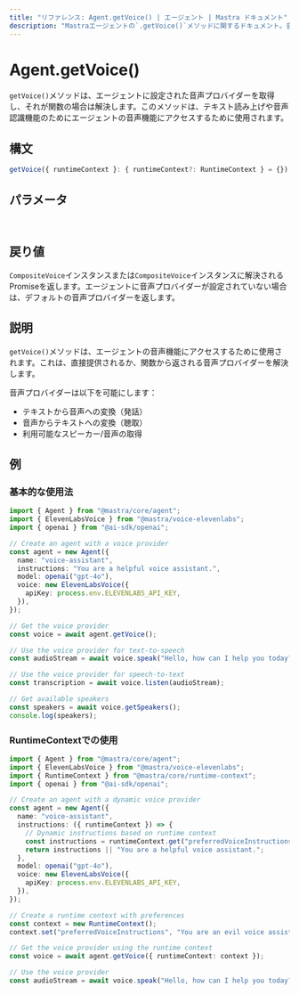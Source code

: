 ```yaml
---
title: "リファレンス: Agent.getVoice() | エージェント | Mastra ドキュメント"
description: "Mastraエージェントの`.getVoice()`メソッドに関するドキュメント。音声機能のための音声プロバイダーを取得します。"
---
```


# Agent.getVoice()

`getVoice()`メソッドは、エージェントに設定された音声プロバイダーを取得し、それが関数の場合は解決します。このメソッドは、テキスト読み上げや音声認識機能のためにエージェントの音声機能にアクセスするために使用されます。

## 構文

```typescript
getVoice({ runtimeContext }: { runtimeContext?: RuntimeContext } = {}): CompositeVoice | Promise<CompositeVoice>
```

## パラメータ

<br />
<PropertiesTable
  content={[
    {
      name: "runtimeContext",
      type: "RuntimeContext",
      isOptional: true,
      description:
        "依存性注入とコンテキスト情報のためのランタイムコンテキスト。提供されない場合は、新しいRuntimeContextインスタンスがデフォルトとなります。",
    },
  ]}
/>

## 戻り値

`CompositeVoice`インスタンスまたは`CompositeVoice`インスタンスに解決されるPromiseを返します。エージェントに音声プロバイダーが設定されていない場合は、デフォルトの音声プロバイダーを返します。

## 説明

`getVoice()`メソッドは、エージェントの音声機能にアクセスするために使用されます。これは、直接提供されるか、関数から返される音声プロバイダーを解決します。

音声プロバイダーは以下を可能にします：

- テキストから音声への変換（発話）
- 音声からテキストへの変換（聴取）
- 利用可能なスピーカー/音声の取得

## 例

### 基本的な使用法

```typescript
import { Agent } from "@mastra/core/agent";
import { ElevenLabsVoice } from "@mastra/voice-elevenlabs";
import { openai } from "@ai-sdk/openai";

// Create an agent with a voice provider
const agent = new Agent({
  name: "voice-assistant",
  instructions: "You are a helpful voice assistant.",
  model: openai("gpt-4o"),
  voice: new ElevenLabsVoice({
    apiKey: process.env.ELEVENLABS_API_KEY,
  }),
});

// Get the voice provider
const voice = await agent.getVoice();

// Use the voice provider for text-to-speech
const audioStream = await voice.speak("Hello, how can I help you today?");

// Use the voice provider for speech-to-text
const transcription = await voice.listen(audioStream);

// Get available speakers
const speakers = await voice.getSpeakers();
console.log(speakers);
```

### RuntimeContextでの使用

```typescript
import { Agent } from "@mastra/core/agent";
import { ElevenLabsVoice } from "@mastra/voice-elevenlabs";
import { RuntimeContext } from "@mastra/core/runtime-context";
import { openai } from "@ai-sdk/openai";

// Create an agent with a dynamic voice provider
const agent = new Agent({
  name: "voice-assistant",
  instructions: ({ runtimeContext }) => {
    // Dynamic instructions based on runtime context
    const instructions = runtimeContext.get("preferredVoiceInstructions");
    return instructions || "You are a helpful voice assistant.";
  },
  model: openai("gpt-4o"),
  voice: new ElevenLabsVoice({
    apiKey: process.env.ELEVENLABS_API_KEY,
  }),
});

// Create a runtime context with preferences
const context = new RuntimeContext();
context.set("preferredVoiceInstructions", "You are an evil voice assistant");

// Get the voice provider using the runtime context
const voice = await agent.getVoice({ runtimeContext: context });

// Use the voice provider
const audioStream = await voice.speak("Hello, how can I help you today?");
```
